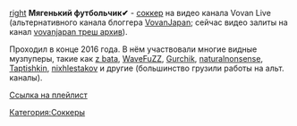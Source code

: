 [[Файл:Vovan_soccer.jpg|right]]
'''Мягенький футбольчик✔''' - [[соккер]] на видео канала Vovan Live (альтернативного канала блоггера [https://www.youtube.com/user/vovanjapan VovanJapan]; сейчас видео залиты на канал [https://www.youtube.com/channel/UCsbde9_opVt25BuvODq8c8w vovanjapan треш архив]).

Проходил в конце 2016 года. В нём участвовали многие видные музпуперы, такие как [[z bata]], [[WaveFuZZ]], [[Gurchik]], [[naturalnonsense]], [[Taptishkin]], [[nixhlestakov]] и другие (большинство грузили работы на альт. каналы).

[https://www.youtube.com/playlist?list=PL3_Fq--jss1aIBywiVPiGxudmsRSQHaYk Ссылка на плейлист]

[[Категория:Соккеры]]